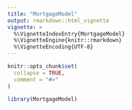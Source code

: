 ```yaml
---
title: "MortgageModel"
output: rmarkdown::html_vignette
vignette: >
  %\VignetteIndexEntry{MortgageModel}
  %\VignetteEngine{knitr::rmarkdown}
  %\VignetteEncoding{UTF-8}
---
```


```r
knitr::opts_chunk$set(
  collapse = TRUE,
  comment = "#>"
)
```

```r
library(MortgageModel)
```

